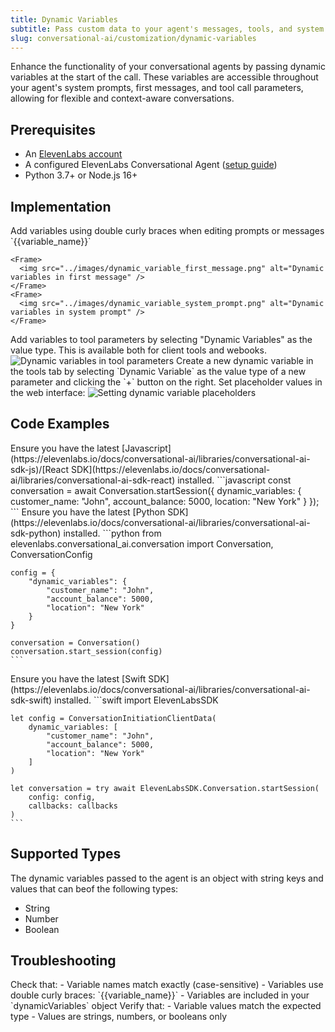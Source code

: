 ```yaml
---
title: Dynamic Variables
subtitle: Pass custom data to your agent's messages, tools, and system prompts.
slug: conversational-ai/customization/dynamic-variables
---
```


Enhance the functionality of your conversational agents by passing dynamic variables at the start of the call. 
These variables are accessible throughout your agent's system prompts, first messages, and tool call parameters, allowing for flexible and context-aware conversations.

## Prerequisites

- An [ElevenLabs account](https://elevenlabs.io)
- A configured ElevenLabs Conversational Agent ([setup guide](/docs/conversational-ai/docs/agent-setup))
- Python 3.7+ or Node.js 16+

## Implementation

<Steps>
  <Step title="Define Variables">
    Add variables using double curly braces when editing prompts or messages `{{variable_name}}` 
    
    <Frame>
      <img src="../images/dynamic_variable_first_message.png" alt="Dynamic variables in first message" />
    </Frame>
    <Frame>
      <img src="../images/dynamic_variable_system_prompt.png" alt="Dynamic variables in system prompt" />
    </Frame>
  </Step>

  <Step title="Use or add variables Tools">
    Add variables to tool parameters by selecting "Dynamic Variables" as the value type. This is available both for client tools and webooks. 
    <Frame>
      <img src="../images/dynamic_variable_tool.png" alt="Dynamic variables in tool parameters" />
    </Frame>
    Create a new dynamic variable in the tools tab by selecting `Dynamic Variable` as the value type of a new parameter and clicking the `+` button on the right.
  </Step>

  <Step title="Provide Placeholders">
    Set placeholder values in the web interface:
    <Frame>
      <img src="../images/dynamic_variables.png" alt="Setting dynamic variable placeholders" />
    </Frame>
  </Step>

  
</Steps>

## Code Examples
<Tabs>
  <Tab title="Javascript">
    <Tip>
        Ensure you have the latest [Javascript](https://elevenlabs.io/docs/conversational-ai/libraries/conversational-ai-sdk-js)/[React SDK](https://elevenlabs.io/docs/conversational-ai/libraries/conversational-ai-sdk-react) installed.
    </Tip>
    ```javascript
    const conversation = await Conversation.startSession({
      dynamic_variables: {
        customer_name: "John",
        account_balance: 5000,
        location: "New York"
      }
    });
    ```
  </Tab>

  <Tab title="Python">
    <Tip>
        Ensure you have the latest [Python SDK](https://elevenlabs.io/docs/conversational-ai/libraries/conversational-ai-sdk-python) installed.
    </Tip>
    ```python
    from elevenlabs.conversational_ai.conversation import Conversation, ConversationConfig

    config = {
        "dynamic_variables": {
            "customer_name": "John",
            "account_balance": 5000,
            "location": "New York"
        }
    }

    conversation = Conversation()
    conversation.start_session(config)
    ```
  </Tab>

  <Tab title="Swift">
    <Tip>
        Ensure you have the latest [Swift SDK](https://elevenlabs.io/docs/conversational-ai/libraries/conversational-ai-sdk-swift) installed.
    </Tip>
    ```swift
    import ElevenLabsSDK

    let config = ConversationInitiationClientData(
        dynamic_variables: [
            "customer_name": "John",
            "account_balance": 5000,
            "location": "New York"
        ]
    )

    let conversation = try await ElevenLabsSDK.Conversation.startSession(
        config: config,
        callbacks: callbacks
    )
    ```
  </Tab>
</Tabs>

## Supported Types
The dynamic variables passed to the agent is an object with string keys and values that can beof the following types:
- String
- Number
- Boolean

## Troubleshooting

<AccordionGroup>
  <Accordion title="Variables Not Replacing">
    Check that:
    - Variable names match exactly (case-sensitive)
    - Variables use double curly braces: `{{variable_name}}`
    - Variables are included in your `dynamicVariables` object
  </Accordion>
  <Accordion title="Type Errors">
    Verify that:
    - Variable values match the expected type
    - Values are strings, numbers, or booleans only
  </Accordion>
</AccordionGroup>
